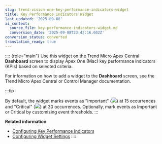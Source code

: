 ```yaml
---
slug: trend-vision-one-key-performance-indicators-widget
title: Key Performance Indicators Widget
last_updated: '2025-09-08'
ai_context:
  source_file: key-performance-indicators-widget.md
  conversion_date: '2025-09-08T23:42:16.602Z'
conversion_status: converted
translation_ready: true
---
```


:::: {role="main"}
Use this widget on the Trend Micro Apex Central **Dashboard** screen to display Apex One (Mac) key performance indicators (KPIs) based on selected criteria.

For information on how to add a widget to the **Dashboard** screen, see the Trend Micro Apex Central or Control Manager documentation.

:::tip

By default, the widget marks events as "Important" (![](/images/icon_important=GUID-9A35C87D-9810-426A-BE7C-C4BF3038E434=2=en-us=Low.webp)) at 15 occurrences and "Critical" (![](/images/icon_critical=GUID-711D600F-D73E-418C-AF8A-A59771BA4EF6=1=en-us=Low.webp)) at 30 occurrences. Optionally, mark events as Important or Critical by customizing event thresholds.
:::

**Related information**

- [Configuring Key Performance Indicators](config-key-performance-indicators.mdx)
- [Configuring Widget Settings](configuring-widget-settings.mdx)
::::
